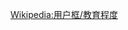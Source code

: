 {{userbox
| border-c = #34347a
| id       = {{{1|UCSB}}}
| id-c     = #000099
| id-fc    = #FFCC00
| id-s     = 11.5
| info     = 这个用戶是'''[[加利福尼亞大學聖塔芭芭拉分校|加州大学-{zh-hans:圣巴巴拉; zh-hant:聖塔芭芭拉;}-分校]]'''的校友、学生或老师。
| info-c   = #FFCC00
}}
<noinclude>
[[Wikipedia:用户框/教育程度]]
</noinclude>